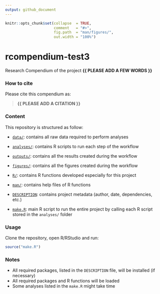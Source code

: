 ```yaml
---
output: github_document
---
```


<!-- README.md is generated from README.Rmd. Please edit that file -->


```r
knitr::opts_chunk$set(collapse  = TRUE,
                      comment   = "#>",
                      fig.path  = "man/figures/",
                      out.width = "100%")
```



# rcompendium-test3


<!-- badges: start -->
<!-- badges: end -->


Research Compendium of the project **{{ PLEASE ADD A FEW WORDS }}**



### How to cite

Please cite this compendium as: 

> **{{ PLEASE ADD A CITATION }}**



### Content

This repository is structured as follow:

- [`data/`](https://github.com/avallecam/rcompendium-test3/tree/master/data):
contains all raw data required to perform analyses

- [`analyses/`](https://github.com/avallecam/rcompendium-test3/tree/main/analyses/):
contains R scripts to run each step of the workflow

- [`outputs/`](https://github.com/avallecam/rcompendium-test3/tree/main/outputs):
contains all the results created during the workflow

- [`figures/`](https://github.com/avallecam/rcompendium-test3/tree/main/figures):
contains all the figures created during the workflow

- [`R/`](https://github.com/avallecam/rcompendium-test3/tree/main/R):
contains R functions developed especially for this project

- [`man/`](https://github.com/avallecam/rcompendium-test3/tree/main/man):
contains help files of R functions

- [`DESCRIPTION`](https://github.com/avallecam/rcompendium-test3/tree/main/DESCRIPTION):
contains project metadata (author, date, dependencies, etc.)

- [`make.R`](https://github.com/avallecam/rcompendium-test3/tree/main/make.R):
main R script to run the entire project by calling each R script stored in the `analyses/` folder



### Usage

Clone the repository, open R/RStudio and run:

```r
source("make.R")
```



### Notes

- All required packages, listed in the `DESCRIPTION` file, will be installed (if necessary)
- All required packages and R functions will be loaded
- Some analyses listed in the `make.R` might take time
